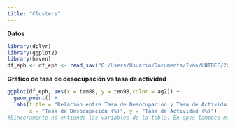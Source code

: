 ```yaml
---
title: "Clusters"
---
```


**Datos**

```r
library(dplyr)
library(ggplot2)
library(haven)
df_eph <- df_eph <- read_sav("C:/Users/Usuario/Documents/Iván/UNTREF/2024 - 1er cuatri/Informática Estadística II/InformaticaEstadisticaUntref/datos/cluster_1_1.sav")

```

**Gráfico de tasa de desocupación vs tasa de actividad**

```r
ggplot(df_eph, aes(x = tem88, y = teo98,color = ag2)) +
  geom_point() +
  labs(title = "Relación entre Tasa de Desocupación y Tasa de Actividad",
       x = "Tasa de Desocupación (%)", y = "Tasa de Actividad (%)")
#Sinceramente no entiendo las variables de la tabla. En spss tampoco muestra descripción de las variables
```
